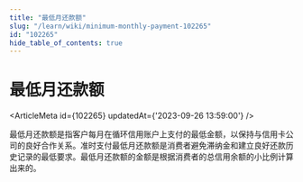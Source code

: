 ```yaml
---
title: "最低月还款额"
slug: "/learn/wiki/minimum-monthly-payment-102265"
id: "102265"
hide_table_of_contents: true
---
```



# 最低月还款额

<ArticleMeta id={102265} updatedAt={'2023-09-26 13:59:00'} />
<div className='border-solid border-b border-t-0 my-4 border-[var(--ifm-color-gray-300)]' />

最低月还款额是指客户每月在循环信用账户上支付的最低金额，以保持与信用卡公司的良好合作关系。准时支付最低月还款额是消费者避免滞纳金和建立良好还款历史记录的最低要求。最低月还款额的金额是根据消费者的总信用余额的小比例计算出来的。
